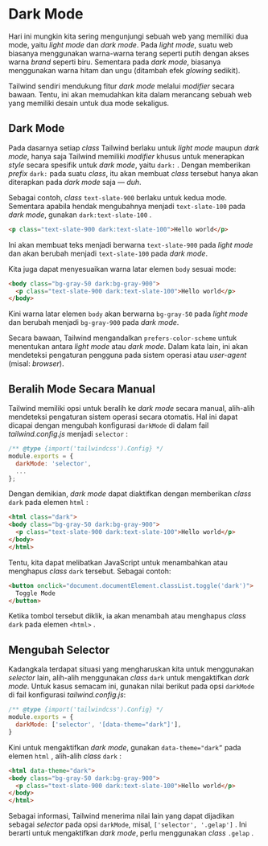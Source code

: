 # Dark Mode

Hari ini mungkin kita sering mengunjungi sebuah web yang memiliki dua mode, yaitu *light mode* dan *dark mode*. Pada *light mode*, suatu web biasanya menggunakan warna-warna terang seperti putih dengan akses warna *brand* seperti biru. Sementara pada *dark mode*, biasanya menggunakan warna hitam dan ungu (ditambah efek *glowing* sedikit).

Tailwind sendiri mendukung fitur *dark mode* melalui *modifier* secara bawaan. Tentu, ini akan memudahkan kita dalam merancang sebuah web yang memiliki desain untuk dua mode sekaligus.

## Dark Mode

Pada dasarnya setiap *class* Tailwind berlaku untuk *light mode* maupun *dark mode*, hanya saja Tailwind memiliki *modifier* khusus untuk menerapkan *style* secara spesifik untuk *dark mode*, yaitu `dark:` . Dengan memberikan *prefix* `dark:` pada suatu *class*, itu akan membuat *class* tersebut hanya akan diterapkan pada *dark mode* saja — *duh*.

Sebagai contoh, *class* `text-slate-900` berlaku untuk kedua mode. Sementara apabila hendak mengubahnya menjadi `text-slate-100` pada *dark mode*, gunakan `dark:text-slate-100` .

```html
<p class="text-slate-900 dark:text-slate-100">Hello world</p>
```

Ini akan membuat teks menjadi berwarna `text-slate-900` pada *light mode* dan akan berubah menjadi `text-slate-100` pada *dark mode*.

Kita juga dapat menyesuaikan warna latar elemen `body` sesuai mode:

```html
<body class="bg-gray-50 dark:bg-gray-900">  
  <p class="text-slate-900 dark:text-slate-100">Hello world</p>  
</body>
```

Kini warna latar elemen `body` akan berwarna `bg-gray-50` pada *light mode* dan berubah menjadi `bg-gray-900` pada *dark mode*.

Secara bawaan, Tailwind mengandalkan `prefers-color-scheme` untuk menentukan antara *light mode* atau *dark mode*. Dalam kata lain, ini akan mendeteksi pengaturan pengguna pada sistem operasi atau *user-agent* (misal: *browser*).

## Beralih Mode Secara Manual

Tailwind memiliki opsi untuk beralih ke *dark mode* secara manual, alih-alih mendeteksi pengaturan sistem operasi secara otomatis. Hal ini dapat dicapai dengan mengubah konfigurasi `darkMode` di dalam fail *tailwind.config.js* menjadi `selector` :

```js filename="tailwind.config.js"
/** @type {import('tailwindcss').Config} */  
module.exports = {  
  darkMode: 'selector',  
  ...  
};
```

Dengan demikian, *dark mode* dapat diaktifkan dengan memberikan *class* `dark` pada elemen `html` :

```html
<html class="dark">  
<body class="bg-gray-50 dark:bg-gray-900">  
  <p class="text-slate-900 dark:text-slate-100">Hello world</p>  
</body>  
</html>
```

Tentu, kita dapat melibatkan JavaScript untuk menambahkan atau menghapus *class* `dark` tersebut. Sebagai contoh:

```html
<button onclick="document.documentElement.classList.toggle('dark')">  
  Toggle Mode  
</button>
```

Ketika tombol tersebut diklik, ia akan menambah atau menghapus *class* `dark` pada elemen `<html>` .

## Mengubah Selector

Kadangkala terdapat situasi yang mengharuskan kita untuk menggunakan *selector* lain, alih-alih menggunakan *class* `dark` untuk mengaktifkan *dark mode*. Untuk kasus semacam ini, gunakan nilai berikut pada opsi `darkMode` di fail konfigurasi *tailwind.config.js*:

```js filename="tailwind.config.js"
/** @type {import('tailwindcss').Config} */  
module.exports = {  
  darkMode: ['selector', '[data-theme="dark"]'],  
}
```

Kini untuk mengaktifkan *dark mode*, gunakan `data-theme="dark”` pada elemen `html` , alih-alih *class* `dark` :

```html
<html data-theme="dark">  
<body class="bg-gray-50 dark:bg-gray-900">  
  <p class="text-slate-900 dark:text-slate-100">Hello world</p>  
</body>  
</html>
```

Sebagai informasi, Tailwind menerima nilai lain yang dapat dijadikan sebagai *selector* pada opsi `darkMode`, misal, `['selector', '.gelap']` . Ini berarti untuk mengaktifkan *dark mode*, perlu menggunakan *class* `.gelap` .